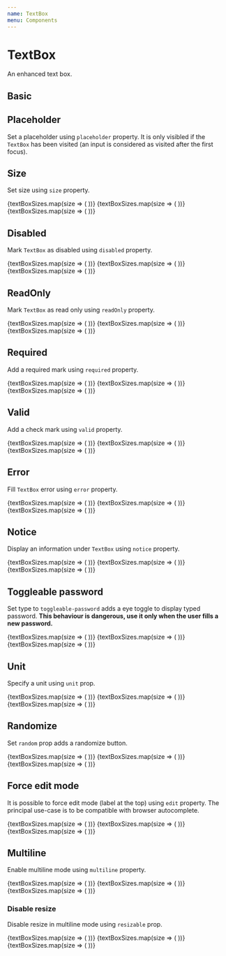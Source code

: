 ```yaml
---
name: TextBox
menu: Components
---
```



# TextBox

An enhanced text box.

## Basic

<Playground>
  <Boxer my={1}>
    <UncontrolledTextBox label="First Name" />
    <UncontrolledTextBox label="First Name" defaultValue="James Bond" />
  </Boxer>
</Playground>

## Placeholder

Set a placeholder using `placeholder` property. It is only visibled if the `TextBox` has been visited (an input is considered as visited after the first focus).

<Playground>
  <UncontrolledTextBox label="First Name" placeholder="Type your name" />
</Playground>

## Size

Set size using `size` property.

<Playground>
  <Boxer my={1}>
    {textBoxSizes.map(size => (
      <UncontrolledTextBox
        key={size}
        size={size}
        placeholder={`Size ${size}`}
      />
    ))}
    {textBoxSizes.map(size => (
      <UncontrolledTextBox
        key={size}
        size={size}
        placeholder="Placeholder"
        label="Label"
      />
    ))}
    {textBoxSizes.map(size => (
      <UncontrolledTextBox
        key={size}
        size={size}
        defaultValue="Default value"
        label="Label"
      />
    ))}
  </Boxer>
</Playground>

## Disabled

Mark `TextBox` as disabled using `disabled` property.

<Playground>
  <Boxer my={1}>
    {textBoxSizes.map(size => (
      <UncontrolledTextBox
        key={size}
        size={size}
        disabled
        placeholder="Placeholder"
      />
    ))}
    {textBoxSizes.map(size => (
      <UncontrolledTextBox
        key={size}
        size={size}
        disabled
        placeholder="Placeholder"
        label="Label"
      />
    ))}
    {textBoxSizes.map(size => (
      <UncontrolledTextBox
        key={size}
        size={size}
        disabled
        defaultValue="Default value"
        label="Label"
      />
    ))}
  </Boxer>
</Playground>

## ReadOnly

Mark `TextBox` as read only using `readOnly` property.

<Playground>
  <Boxer my={1}>
    {textBoxSizes.map(size => (
      <UncontrolledTextBox
        key={size}
        size={size}
        readOnly
        placeholder="Placeholder"
      />
    ))}
    {textBoxSizes.map(size => (
      <UncontrolledTextBox
        key={size}
        size={size}
        readOnly
        placeholder="Placeholder"
        label="Label"
      />
    ))}
    {textBoxSizes.map(size => (
      <UncontrolledTextBox
        key={size}
        size={size}
        readOnly
        defaultValue="Default value"
        label="Label"
      />
    ))}
  </Boxer>
</Playground>

## Required

Add a required mark using `required` property.

<Playground>
  <Boxer my={1}>
    {textBoxSizes.map(size => (
      <UncontrolledTextBox
        key={size}
        size={size}
        required
        placeholder="Placeholder"
      />
    ))}
    {textBoxSizes.map(size => (
      <UncontrolledTextBox
        key={size}
        size={size}
        required
        placeholder="Placeholder"
        label="Label"
      />
    ))}
    {textBoxSizes.map(size => (
      <UncontrolledTextBox
        key={size}
        size={size}
        required
        defaultValue="Default value"
        label="Label"
      />
    ))}
  </Boxer>
</Playground>

## Valid

Add a check mark using `valid` property.

<Playground>
  <Boxer my={1}>
    {textBoxSizes.map(size => (
      <UncontrolledTextBox
        key={size}
        size={size}
        valid
        placeholder="Placeholder"
      />
    ))}
    {textBoxSizes.map(size => (
      <UncontrolledTextBox
        key={size}
        size={size}
        valid
        placeholder="Placeholder"
        label="Label"
      />
    ))}
    {textBoxSizes.map(size => (
      <UncontrolledTextBox
        key={size}
        size={size}
        valid
        defaultValue="Default value"
        label="Label"
      />
    ))}
  </Boxer>
</Playground>

## Error

Fill `TextBox` error using `error` property.

<Playground>
  <Boxer my={1}>
    {textBoxSizes.map(size => (
      <UncontrolledTextBox
        key={size}
        size={size}
        error="An error"
        placeholder="Placeholder"
      />
    ))}
    {textBoxSizes.map(size => (
      <UncontrolledTextBox
        key={size}
        size={size}
        error="An error"
        placeholder="Placeholder"
        label="Label"
      />
    ))}
    {textBoxSizes.map(size => (
      <UncontrolledTextBox
        key={size}
        size={size}
        error="An error"
        defaultValue="Default value"
        label="Label"
      />
    ))}
  </Boxer>
</Playground>

## Notice

Display an information under `TextBox` using `notice` property.

<Playground>
  <Boxer my={1}>
    {textBoxSizes.map(size => (
      <UncontrolledTextBox
        key={size}
        size={size}
        notice="A notice"
        placeholder="Placeholder"
      />
    ))}
    {textBoxSizes.map(size => (
      <UncontrolledTextBox
        key={size}
        size={size}
        notice="A notice"
        placeholder="Placeholder"
        label="Label"
      />
    ))}
    {textBoxSizes.map(size => (
      <UncontrolledTextBox
        key={size}
        size={size}
        notice="A notice"
        defaultValue="Default value"
        label="Label"
      />
    ))}
  </Boxer>
</Playground>

## Toggleable password

Set type to `toggleable-password` adds a eye toggle to display typed password. **This behaviour is dangerous, use it only when the user fills a new password.**

<Playground>
  <Boxer my={1}>
    {textBoxSizes.map(size => (
      <UncontrolledTextBox
        key={size}
        size={size}
        type="toggleable-password"
        placeholder="Placeholder"
      />
    ))}
    {textBoxSizes.map(size => (
      <UncontrolledTextBox
        key={size}
        size={size}
        type="toggleable-password"
        placeholder="Placeholder"
        label="Label"
      />
    ))}
    {textBoxSizes.map(size => (
      <UncontrolledTextBox
        key={size}
        size={size}
        type="toggleable-password"
        defaultValue="Default value"
        label="Label"
      />
    ))}
  </Boxer>
</Playground>

## Unit

Specify a unit using `unit` prop.

<Playground>
  <Boxer my={1}>
    {textBoxSizes.map(size => (
      <UncontrolledTextBox
        key={size}
        size={size}
        unit="px"
        placeholder="Placeholder"
      />
    ))}
    {textBoxSizes.map(size => (
      <UncontrolledTextBox
        key={size}
        size={size}
        unit="px"
        placeholder="Placeholder"
        label="Label"
      />
    ))}
    {textBoxSizes.map(size => (
      <UncontrolledTextBox
        key={size}
        size={size}
        unit="px"
        defaultValue="Default value"
        label="Label"
      />
    ))}
  </Boxer>
</Playground>

## Randomize

Set `random` prop adds a randomize button.

<Playground>
  <Boxer my={1}>
    {textBoxSizes.map(size => (
      <UncontrolledTextBox
        key={size}
        size={size}
        random="prefix"
        placeholder="Placeholder"
      />
    ))}
    {textBoxSizes.map(size => (
      <UncontrolledTextBox
        key={size}
        size={size}
        random="prefix"
        placeholder="Placeholder"
        label="Label"
      />
    ))}
    {textBoxSizes.map(size => (
      <UncontrolledTextBox
        key={size}
        size={size}
        random="prefix"
        defaultValue="Default value"
        label="Label"
      />
    ))}
  </Boxer>
</Playground>

## Force edit mode

It is possible to force edit mode (label at the top) using `edit` property. The principal use-case is to be compatible with browser autocomplete.

<Playground>
  <Boxer my={1}>
    {textBoxSizes.map(size => (
      <UncontrolledTextBox
        key={size}
        size={size}
        edit
        placeholder="Placeholder"
      />
    ))}
    {textBoxSizes.map(size => (
      <UncontrolledTextBox
        key={size}
        size={size}
        edit
        placeholder="Placeholder"
        label="Label"
      />
    ))}
    {textBoxSizes.map(size => (
      <UncontrolledTextBox
        key={size}
        size={size}
        edit
        defaultValue="Default value"
        label="Label"
      />
    ))}
  </Boxer>
</Playground>

## Multiline

Enable multiline mode using `multiline` property.

<Playground>
  <Boxer my={1}>
    {textBoxSizes.map(size => (
      <UncontrolledTextBox
        key={size}
        size={size}
        multiline
        placeholder="Placeholder"
      />
    ))}
    {textBoxSizes.map(size => (
      <UncontrolledTextBox
        key={size}
        size={size}
        multiline
        placeholder="Placeholder"
        label="Label"
      />
    ))}
    {textBoxSizes.map(size => (
      <UncontrolledTextBox
        key={size}
        size={size}
        multiline
        defaultValue="Default value"
        label="Label"
      />
    ))}
  </Boxer>
</Playground>

### Disable resize

Disable resize in multiline mode using `resizable` prop.

<Playground>
  <Boxer my={1}>
    {textBoxSizes.map(size => (
      <UncontrolledTextBox
        key={size}
        size={size}
        multiline
        resizable={false}
        placeholder="Placeholder"
      />
    ))}
    {textBoxSizes.map(size => (
      <UncontrolledTextBox
        key={size}
        size={size}
        multiline
        resizable={false}
        placeholder="Placeholder"
        label="Label"
      />
    ))}
    {textBoxSizes.map(size => (
      <UncontrolledTextBox
        key={size}
        size={size}
        multiline
        resizable={false}
        defaultValue="Default value"
        label="Label"
      />
    ))}
  </Boxer>
</Playground>

